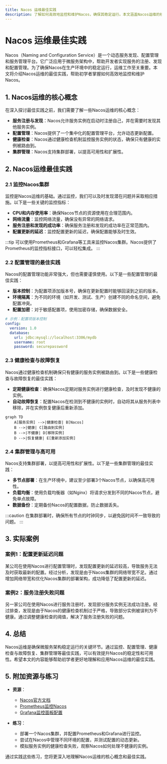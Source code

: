 ```yaml
---
title: Nacos 运维最佳实践
description: 了解如何高效地监控和维护Nacos，确保其稳定运行。本文涵盖Nacos运维的核心概念、最佳实践以及实际案例。
---
```


# Nacos 运维最佳实践

Nacos（Naming and Configuration Service）是一个动态服务发现、配置管理和服务管理平台。它广泛应用于微服务架构中，帮助开发者实现服务的注册、发现和配置管理。为了确保Nacos在生产环境中的稳定运行，运维工作至关重要。本文将介绍Nacos运维的最佳实践，帮助初学者掌握如何高效地监控和维护Nacos。

## 1. Nacos运维的核心概念

在深入探讨最佳实践之前，我们需要了解一些Nacos运维的核心概念：

- **服务注册与发现**：Nacos允许服务实例在启动时注册自己，并在需要时发现其他服务实例。
- **配置管理**：Nacos提供了一个集中化的配置管理平台，允许动态更新配置。
- **健康检查**：Nacos通过健康检查机制监控服务实例的状态，确保只有健康的实例被路由到。
- **集群管理**：Nacos支持集群部署，以提高可用性和扩展性。

## 2. Nacos运维最佳实践

### 2.1 监控Nacos集群

监控是Nacos运维的基础。通过监控，我们可以及时发现潜在问题并采取相应措施。以下是一些关键的监控指标：

- **CPU和内存使用率**：确保Nacos节点的资源使用在合理范围内。
- **网络流量**：监控网络流量，确保没有异常的网络请求。
- **服务注册和发现的成功率**：确保服务注册和发现的成功率在正常范围内。
- **配置更新的延迟**：监控配置更新的延迟，确保配置能够及时生效。

:::tip
可以使用Prometheus和Grafana等工具来监控Nacos集群。Nacos提供了Prometheus的监控指标接口，可以轻松集成。
:::

### 2.2 配置管理的最佳实践

Nacos的配置管理功能非常强大，但也需要谨慎使用。以下是一些配置管理的最佳实践：

- **版本控制**：为配置项添加版本号，确保在更新配置时能够回滚到之前的版本。
- **环境隔离**：为不同的环境（如开发、测试、生产）创建不同的命名空间，避免配置冲突。
- **配置加密**：对于敏感配置项，使用加密存储，确保数据安全。

```yaml
# 示例：配置项版本控制
config:
  version: 1.0
  database:
    url: jdbc:mysql://localhost:3306/mydb
    username: root
    password: securepassword
```

### 2.3 健康检查与故障恢复

Nacos通过健康检查机制确保只有健康的服务实例被路由到。以下是一些健康检查与故障恢复的最佳实践：

- **定期健康检查**：确保Nacos定期对服务实例进行健康检查，及时发现不健康的实例。
- **自动故障恢复**：配置Nacos在检测到不健康的实例时，自动将其从服务列表中移除，并在实例恢复健康后重新添加。

```mermaid
graph TD
    A[服务实例] -->|健康检查| B[Nacos]
    B -->|健康| C[路由到实例]
    B -->|不健康| D[移除实例]
    D -->|恢复健康| E[重新添加实例]
```

### 2.4 集群管理与高可用

Nacos支持集群部署，以提高可用性和扩展性。以下是一些集群管理的最佳实践：

- **多节点部署**：在生产环境中，建议至少部署3个Nacos节点，以确保高可用性。
- **负载均衡**：使用负载均衡器（如Nginx）将请求分发到不同的Nacos节点，避免单点故障。
- **数据备份**：定期备份Nacos的配置数据，防止数据丢失。

:::caution
在集群部署时，确保所有节点的时钟同步，以避免因时间不一致导致的问题。
:::

## 3. 实际案例

### 案例1：配置更新延迟问题

某公司在使用Nacos进行配置管理时，发现配置更新的延迟较高，导致服务无法及时获取最新的配置。经过分析，发现是由于Nacos集群的网络带宽不足。通过增加网络带宽和优化Nacos集群的部署架构，成功降低了配置更新的延迟。

### 案例2：服务注册失败问题

另一家公司在使用Nacos进行服务注册时，发现部分服务实例无法成功注册。经过排查，发现是由于Nacos的健康检查机制过于严格，导致部分实例被误判为不健康。通过调整健康检查的阈值，解决了服务注册失败的问题。

## 4. 总结

Nacos运维是确保微服务架构稳定运行的关键环节。通过监控、配置管理、健康检查与故障恢复、集群管理等最佳实践，可以有效提升Nacos的稳定性和可用性。希望本文的内容能够帮助初学者更好地理解和应用Nacos运维的最佳实践。

## 5. 附加资源与练习

- **资源**：
  - [Nacos官方文档](https://nacos.io/zh-cn/docs/what-is-nacos.html)
  - [Prometheus监控Nacos](https://prometheus.io/docs/introduction/overview/)
  - [Grafana监控面板配置](https://grafana.com/docs/grafana/latest/getting-started/)

- **练习**：
  - 部署一个Nacos集群，并配置Prometheus和Grafana进行监控。
  - 尝试在Nacos中管理不同环境的配置，并测试配置的动态更新。
  - 模拟服务实例的健康检查失败，观察Nacos如何处理不健康的实例。

通过实践这些练习，您将更深入地理解Nacos运维的核心概念和最佳实践。